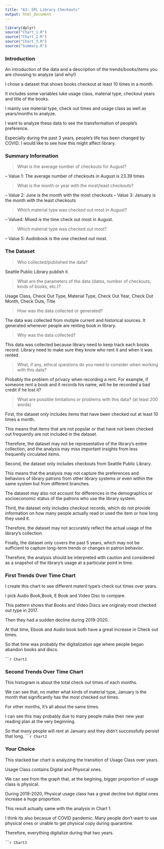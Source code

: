 ```yaml
---
title: "A3: SPL Library Checkouts"
output: html_document
---
```


```R
library(dplyr)
source("Chart_1.R")
source("Chart_2.R")
source("Chart_3.R")
source("Summary.R")
```

### Introduction


An introduction of the data and a description of the trends/books/items you are choosing to analyze (and why!)

I chose a dataset that shows books checkout at least 10 times in a month. 

It includes some variables luke usage class, material type, checkout years and title of the books. 

I mainly use material type, check out times and usage class as well as years/months to analyze. 

I want to analyze these data to see the transformation of people's preference. 

Especially during the past 3 years, people's life has been changed by COVID. I would like to see how this might affect library.



### Summary Information



> What is the average number of checkouts for August? 

-- Value 1: The average number of checkouts in August is 23.39 times

> What is the month or year with the most/least checkouts?

-- Value 2: June is the month with the most checkouts
-- Value 3: January is the month with the least checkouts

> Which material type was checked out most in August?

-- Value4: Mixed is the time check out most in August.

> Which material type was checked out most?

-- Value 5: Audiobook is the one checked out most.


### The Dataset

> Who collected/published the data?  

Seattle Public Library publish it.

> What are the parameters of the data (dates, number of checkouts, kinds of books, etc.)?

Usage Class, Check Out Type, Material Type, Check Out Year, Check Out Month, Check Outs, Title

> How was the data collected or generated?  

The data was collected from mutiple current and historical sources. It  generated whenever people are renting book in library.

> Why was the data collected?  

This data was collected because library need to keep track each books record. Library need to make sure they know who rent it and when it was rented.

> What, if any, ethical questions do you need to consider when working with this data?  

Probably the problem of privacy when recording a rent. For example, if someone rent  a book and it records his name, will he be recorded a bad credit if he lost it?

> What are possible limitations or problems with this data?   (at least 200 words)

First, the dataset only includes items that have been checked out at least 10 times a month.

This means that items that are not popular or that have not been checked out frequently are not included in the dataset.

Therefore, the dataset may not be representative of the library's entire collection, and the analysis may miss important insights from less frequently circulated items.

Second, the dataset only includes checkouts from Seattle Public Library. 

This means that the analysis may not capture the preferences and behaviors of library patrons from other library systems or even within the same system but from different branches. 

The dataset may also not account for differences in the demographics or socioeconomic status of the patrons who use the library system.

Third, the dataset only includes checkout records, which do not provide information on how many people actually read or used the item or how long they used it. 

Therefore, the dataset may not accurately reflect the actual usage of the library's collection.

Finally, the dataset only covers the past 5 years, which may not be sufficient to capture long-term trends or changes in patron behavior. 

Therefore, the analysis should be interpreted with caution and considered as a snapshot of the library's usage at a particular point in time.


### First Trends Over Time Chart

I create this chart to see different materil type's check out times over years.

I pick Audio Book,Book, E Book and Video Disc to compare. 

This pattern shows that Books and Video Discs are originaly  most checked out type in 2017. 

Then they had a sudden decline during 2019-2020. 

At that time, Ebook and Audio book both have a great increase in Check out times. 

So that time was probably the digitalization age where people began abandon books and discs.

``````r
Chart1
```

### Second Trends Over Time Chart

This histogram is about the total check out times of each months. 

We can see that, no matter what kinds of material type, January is the month that significantly has the most checked out times.

For other months, it's all about the same times.

I can see this may probably due to many people make their new year reading plan at the very beginning.

So that many people will rent at January and they didn't successfully persist that long. 
``````r
Chart2
```

### Your Choice

This stacked bar chart is analyzing the transition of Usage Class over years.

Usage Class contains Digital and Physical ones. 

We can see from the graph that, at the begining, bigger proportion of usage class is physical.

During 2019-2020, Physical usage class has a great decline but digital ones increase a huge proportion. 

This result actually same with the analysis in Chart 1. 

I think its also becasue of COVID pandemic. Many people don't want to use physical ones or unable to get physical copy during quarantine. 

Therefore, everything digitalize during that two years.

``````r
Chart3
```

